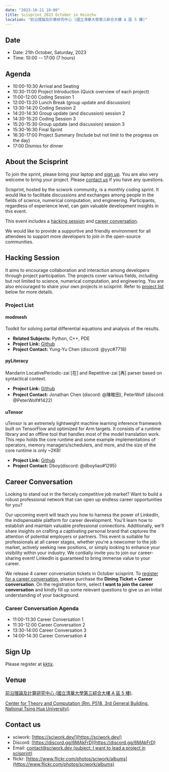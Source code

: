 ```yaml
---
date: "2023-10-21 10:00"
title: Scisprint 2023 October in Hsinchu
location: "前沿理論及計算研究中心 (國立清華大學第三綜合大樓 A 區 5 樓)"
---
```


## Date

- Date: 21th October, Saturday, 2023
- Time: 10:00 -- 17:00 (7 hours)

## Agenda

- 10:00-10:30 Arrival and Seating
- 10:30-11:00 Project Introduction (Quick overview of each project)
- 11:00-12:00 Coding Session 1
- 12:00-13:20 Lunch Break (group update and discussion)
- 13:30-14:20 Coding Session 2
- 14:20-14:30 Group update (and discussion) session 2
- 14:30-15:20 Coding Session 3
- 15:20-15:30 Group update (and discussion) session 3
- 15:30-16:30 Final Sprint
- 16:30-17:00 Project Summary (Include but not limit to the progress
  on the day)
- 17:00 Dismiss for dinner

## About the Scisprint

To join the sprint, please bring your laptop and [sign up](#sign-up).
You are also very welcome to bring your project. Please [contact
us](#contact-us) if you have any questions.

Scisprint, hosted by the sciwork community, is a monthly coding sprint.
It would like to facilitate discussions and exchanges among people in
the fields of science, numerical computation, and engineering.
Participants, regardless of experience level, can gain valuable
development insights in this event.

This event includes a [hacking session](#hacking-session) and [career
conversation](#career-conversation).

We would like to provide a supportive and friendly environment for all
attendees to support more developers to join in the open-source
communities.

## Hacking Session

It aims to encourage collaboration and interaction among developers
through project participation. The projects cover various fields,
including but not limited to science, numerical computation, and
engineering. You are also encouraged to share your own projects in
scisprint. Refer to [project list](#project-list) below for more
details.

### Project List

#### modmesh

Toolkit for solving partial differential equations and analysis of the
results.

- **Related Subjects:** Python, C++, PDE
- **Project Link:** [Github](https://github.com/solvcon/modmesh)
- **Project Contact:** Yung-Yu Chen (discord: \@yyc#7718)

#### pyLiteracy

Mandarin LocativePeriodic-zai \[在\] and Repetitive-zai \[再\] parser
based on syntactical context.

- **Project Link:**
  [Github](https://github.com/Chenct-jonathan/Loc_zai_and_Rep_zai_parser)
- **Project Contact:** Jonathan Chen (discord: \@陳畯田), PeterWolf
  (discord: \@PeterWolf#1422)

#### uTensor

uTensor is an extremely lightweight machine learning inference framework
built on TensorFlow and optimized for Arm targets. It consists of a
runtime library and an offline tool that handles most of the model
translation work. This repo holds the core runtime and some example
implementations of operators, memory managers/schedulers, and more, and
the size of the core runtime is only \~2KB!

- **Project Link:** [Github](https://github.com/uTensor/uTensor)
- **Project Contact:** Dboy(discord: \@dboyliao#1295)

## Career Conversation

Looking to stand out in the fiercely competitive job market? Want to
build a robust professional network that can open up endless career
opportunities for you?

Our upcoming event will teach you how to harness the power of LinkedIn,
the indispensable platform for career development. You\'ll learn how to
establish and maintain valuable professional connections. Additionally,
we\'ll share insights on crafting a captivating personal brand that
captures the attention of potential employers or partners. This event is
suitable for professionals at all career stages, whether you\'re a
newcomer to the job market, actively seeking new positions, or simply
looking to enhance your visibility within your industry. We cordially
invite you to join our career-sharing event! LinkedIn is guaranteed to
bring immense value to your career.

We release 4 career conversation tickets in October scisprint. To
[register for a career conversation](#sign-up), please purchase the
**Dining Ticket + Career conversation**. On the registration form,
select **I want to join the career conversation** and kindly fill up
some relevant questions to give us an initial understanding of your
background.

### Career Conversation Agenda

- 11:00-11:30 Career Conversation 1
- 11:30-12:00 Career Conversation 2
- 13:30-14:00 Career Conversation 3
- 14:00-14:30 Career Conversation 4

## Sign Up

Please register at
[kktix](https://sciwork.kktix.cc/events/scisprint-202310-hsinchu).

## Venue

[前沿理論及計算研究中心 (國立清華大學第三綜合大樓 A 區 5
樓)](https://goo.gl/maps/EH2wWtkLQ8qLWd669).

[Center for Theory and Computation (Rm. P518, 3rd General Building,
National Tsing Hua University)](https://goo.gl/maps/4i2K2XvJqw2J42pv5).

<Map src="https://www.google.com/maps/embed?pb=!1m18!1m12!1m3!1d28976.98152829823!2d120.96353258312313!3d24.79125198152699!2m3!1f0!2f0!3f0!3m2!1i1024!2i768!4f13.1!3m3!1m2!1s0x3468360c81cfffe3%3A0xd7d529328f01b825!2z5ZyL56uL5riF6I-v5aSn5a2456ys5LiJ57ac5ZCI5aSn5qiT!5e0!3m2!1szh-TW!2stw!4v1662888048158!5m2!1szh-TW!2stw" />

## Contact us

- sciwork: [https://sciwork.dev/](https://sciwork.dev/)
- Discord: [https://discord.gg/6MAkFrD](https://discord.gg/6MAkFrD)
- Email: [contact@sciwork.dev (subject: I want to lead a project in
  scisprint)](mailto:contact@sciwork.dev?subject=[sciwork]%20I%20want%20to%20lead%20a%20project%20in%20scisprint)
- flickr: [https://www.flickr.com/photos/sciwork/albums](https://www.flickr.com/photos/sciwork/albums)
